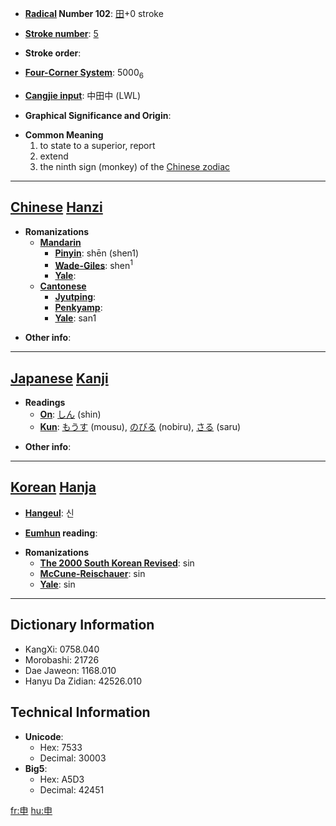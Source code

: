 * '''[[Wiktionary:Chinese radical index| Radical]] Number 102''': [[Wiktionary:Chinese radical index 田|田]]+0 stroke

* '''[[Wiktionary:Chinese total strokes index|Stroke number]]''': [[Wiktionary:Chinese total strokes index 5|5]]

* '''Stroke order''': 

* '''[[Wiktionary:Chinese four corner index|Four-Corner System]]''': 5000<sub>6</sub>

* '''[[Wiktionary:Chinese Cangjie index|Cangjie input]]''': 中田中 (LWL)

* '''Graphical Significance and Origin''': 

* '''Common Meaning'''
*#to state to a superior, report
*# extend
*# the ninth sign (monkey) of the [[Wikipedia:Chinese zodiac|Chinese zodiac]]

----

== [[Chinese]] [[Hanzi]] ==

* '''Romanizations'''
** '''[[Mandarin]]'''
*** '''[[Pinyin]]''': shēn (shen1)
*** '''[[Wade-Giles]]''': shen<sup>1</sup>
*** '''[[Yale]]''': 
** '''[[Cantonese]]'''
*** '''[[Jyutping]]''':
*** '''[[Penkyamp]]''': 
*** '''[[Yale]]''': san1

* '''Other info''': 

----

== [[Japanese]] [[Kanji]] ==

* '''Readings'''
** '''[[On]]''': [[しん]] (shin)
** '''[[Kun]]''': [[もうす]] (mousu), [[のびる]] (nobiru), [[さる]] (saru)

* '''Other info''':  

----

== [[Korean]] [[Hanja]] ==

* '''[[Hangeul]]''': 신

* '''[[Eumhun]] reading''': 

* '''Romanizations'''
** '''[[The 2000 South Korean Revised Romanization|The 2000 South Korean Revised]]''': sin
** '''[[McCune-Reischauer]]''': sin
** '''[[Yale]]''': sin

----

== Dictionary Information ==

* KangXi: 0758.040
* Morobashi: 21726
* Dae Jaweon: 1168.010
* Hanyu Da Zidian: 42526.010

== Technical Information ==

* '''Unicode''':
** Hex: 7533
** Decimal: 30003
* '''Big5''':
** Hex: A5D3
** Decimal: 42451

[[fr:申]]
[[hu:申]]